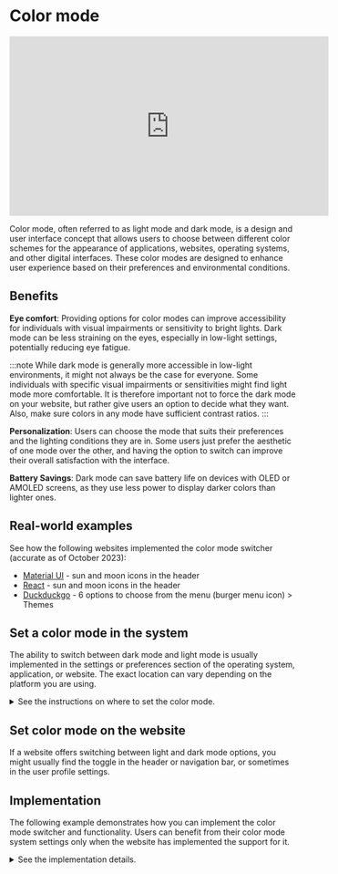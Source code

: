 
# Color mode

<iframe width="560" height="315" src="https://www.youtube.com/embed/z92EThWON_Q" title="Color Mode - User Preferences" frameBorder="0" allow="accelerometer; autoplay; clipboard-write; encrypted-media; gyroscope; picture-in-picture" allowFullScreen></iframe>

Color mode, often referred to as light mode and dark mode, is a design and user interface concept that allows users to choose between different color schemes for the appearance of applications, websites, operating systems, and other digital interfaces. These color modes are designed to enhance user experience based on their preferences and environmental conditions.

## Benefits

**Eye comfort**: Providing options for color modes can improve accessibility for individuals with visual impairments or sensitivity to bright lights. Dark mode can be less straining on the eyes, especially in low-light settings, potentially reducing eye fatigue.

:::note
While dark mode is generally more accessible in low-light environments, it might not always be the case for everyone. Some individuals with specific visual impairments or sensitivities might find light mode more comfortable. It is therefore important not to force the dark mode on your website, but rather give users an option to decide what they want. Also, make sure colors in any mode have sufficient contrast ratios.
:::

**Personalization**: Users can choose the mode that suits their preferences and the lighting conditions they are in. Some users just  prefer the aesthetic of one mode over the other, and having the option to switch can improve their overall satisfaction with the interface.

**Battery Savings**: Dark mode can save battery life on devices with OLED or AMOLED screens, as they use less power to display darker colors than lighter ones.

## Real-world examples

See how the following websites implemented the color mode switcher (accurate as of October 2023):

- [Material UI](https://mui.com/) - sun and moon icons in the header
- [React](https://react.dev/) - sun and moon icons in the header
- [Duckduckgo](https://duckduckgo.com/) - 6 options to choose from the menu (burger menu icon) > Themes

## Set a color mode in the system

The ability to switch between dark mode and light mode is usually implemented in the settings or preferences section of the operating system, application, or website. The exact location can vary depending on the platform you are using.

<details>
  <summary>
    <span>See the instructions on where to set the color mode.</span>
  </summary>
  <ul>
    <li><strong>Windows</strong>: Open Settings > Personalization > Colors, then pick a pre-existing theme in Choose your mode option.</li>
    <li><strong>macOS</strong>: Head to System Preferences > General and select the theme.</li>
    <li><strong>iOS</strong>: Go to Settings > Display & Brightness, then tap the theme.</li>
    <li><strong>Android</strong>: This will depend on your phone's manufacturer, but you can usually find it in the device's Display settings and choose the theme.</li>
  </ul>

  You should be able to find the settings at similar places as listed above when you use a different device, system, application, or version.
</details>

## Set color mode on the website

If a website offers switching between light and dark mode options, you might usually find the toggle in the header or navigation bar, or sometimes in the user profile settings.

## Implementation

The following example demonstrates how you can implement the color mode switcher and functionality. Users can benefit from their color mode system settings only when the website has implemented the support for it.

<details>
  <summary>
    <span>See the implementation details.</span>
  </summary>
  There is a color mode button users can activate and reveal the list of options:

  <ul>
    <li>Light mode</li>
    <li>Dark mode</li>
    <li>Use system setting</li>
  </ul>

  Setting either light or dark mode will switch the page to the respective theme mode. Setting the "Use system setting" will set the same theme users have chosen in their operating system theme settings.

  The theme value is read from/set to the localstorage. Also, the media query <code>prefers-color-mode</code> checks for user system preferences.

  Toggling between the light and dark modes switches the value in the <code>data-color-mode</code> attribute, which would usually be put on <code>html</code> or <code>body</code> elements.

  This creates a CSS selector where we can use CSS variables that switch color values for each mode, allowing multiple themes to have their own color settings. For instance:
  ```
[data-color-mode="light"] {
    --color-text: #2e2d2c;
    --color-bg: #fff;
}

[data-color-mode="dark"] {
    --color-text: #f6f6f6;
    --color-bg: #2e2d2c;
}
  ```

Upon initialization, the code prioritizes the color mode stored in local storage. If absent, it uses the `matchMedia` method to detect the system's color scheme preference (light or dark). If neither is present, it defaults to light mode. The chosen mode is then stored persistently in local storage for future visits.

This is a basic implementation of color mode switcher.
</details>

<PreviewWrapper title="Color mode implementation example" codeHref="https://codesandbox.io/s/color-mode-zmgmrx">
  <ColorMode />
</PreviewWrapper>
